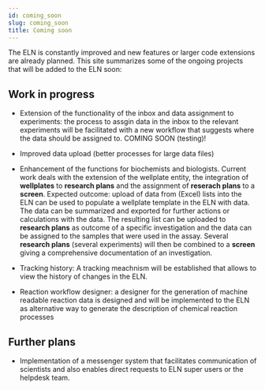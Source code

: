 ```yaml
---
id: coming_soon
slug: coming_soon
title: Coming soon
---
```


The ELN is constantly improved and new features or larger code extensions are already planned. This site summarizes some of the ongoing projects that will be added to the ELN soon: 

## Work in progress

- Extension of the functionality of the inbox and data assignment to experiments: the process to assgin data in the inbox to the relevant experiments will be facilitated with a new workflow that suggests where the data should be assigned to. COMING SOON (testing)!

- Improved data upload (better processes for large data files)

- Enhancement of the functions for biochemists and biologists. Current work deals with the extension of the wellplate entity, the integration of <b>wellplates</b> to <b>research plans</b> and the assignment of <b>reserach plans</b> to a <b>screen</b>.
Expected outcome: upload of data from (Excel) lists into the ELN can be used to populate a wellplate template in the ELN with data. The data can be summarized and exported for further actions or calculations with the data. The resulting list can be uploaded to <b>research plans</b> as outcome of a specific investigation and the data can be assigned to the samples that were used in the assay. Several <b>research plans</b> (several experiments) will then be combined to a <b>screen</b> giving a comprehensive documentation of an investigation.  

- Tracking history: A tracking meachnism will be established that allows to view the history of changes in the ELN. 

- Reaction workflow designer: a designer for the generation of machine readable reaction data is designed and will be implemented to the ELN as alternative way to generate the description of chemical reaction processes

## Further plans

- Implementation of a messenger system that facilitates communication of scientists and also enables direct requests to ELN super users or the helpdesk team. 

